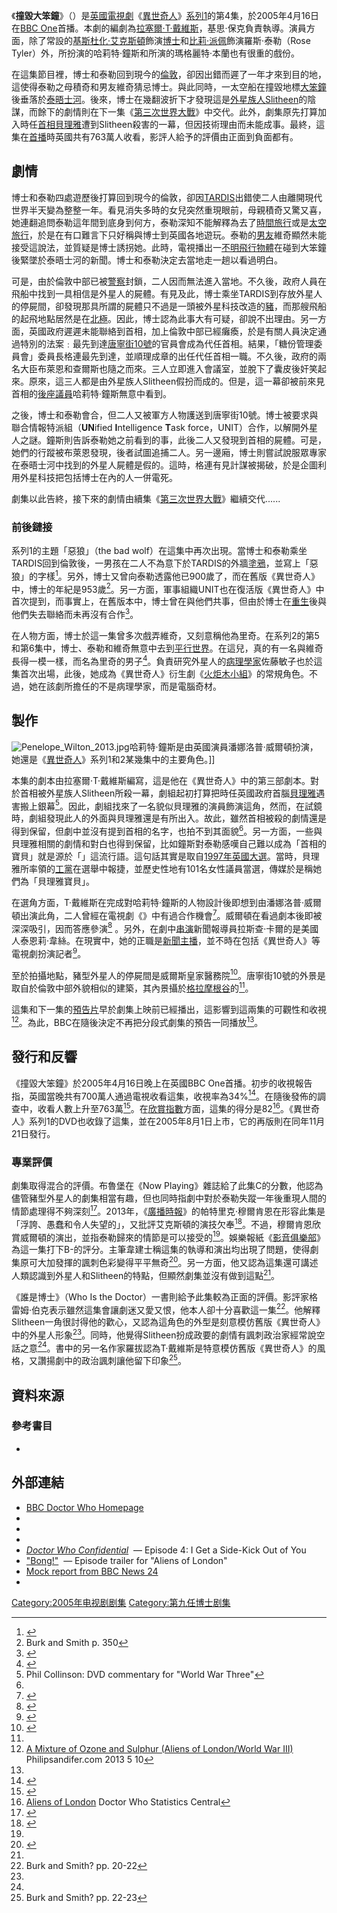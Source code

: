 {{noteTA
|G1=Show
|G2=TV
|T=zh:倫敦的外星人;zh-cn: 伦敦的外星人; zh-hk:撞毀大笨鐘; zh-tw:倫敦的外星人;
|1=zh:借屍還魂;zh-hk:借屍還魂;zh-tw:死不安寧;zh-cn:借尸还魂;
|2=zh:倫敦的外星人;zh-cn: 伦敦的外星人; zh-hk:撞毀大笨鐘; zh-tw:倫敦的外星人;
|3=zh-cn:托尼·布莱尔;zh-hk:貝理雅;zh-tw:東尼·布萊爾
|4=zh-cn:重生;zh-hk:重生;zh-tw:重生;
}}
{{Infobox Doctor Who episode|
|number = 160a
|serial_name= 撞毀大笨鐘<br/>Aliens of London
|image=
|caption=
|show=DW
|type=劇集
|doctor = [[基斯杜化·艾克斯頓|基斯杜化·艾克斯頓]]（[[第九任博士|第九任博士]]）
|companion=[[比莉·派佩|比莉·派佩]]（羅斯·泰勒）
|guests=
*潘娜洛普·威爾頓 – 哈莉特·鐘斯
*安納·畢蘭特 – 瑪格麗特·本蘭
|writer=[[拉塞爾·T·戴維斯|拉塞爾·T·戴維斯]]
|director= 基思·保克
|script_editor= 伊雲·羅蘭茲
|producer= 伊雲·羅蘭茲
|executive_producer= [[拉塞爾·T·戴維斯|拉塞爾·T·戴維斯]]<br />祖利亞·加德納<br />馬利·楊格
|composer= 馬瑞·高德
|production_code=1.4
|length=45分鐘，兩部份中的首集
|date=2005年4月16日
|preceding="[[借屍還魂_(異世奇人)|借屍還魂]]"
|following="[[第三次世界大戰_(異世奇人)|第三次世界大戰]]"
|series=[[異世奇人_(系列1)|系列1]]
|}}
《'''撞毀大笨鐘'''》（{{lang|en|Aliens of London}}）是[[英國|英國]][[電視劇|電視劇]]《[[異世奇人|異世奇人]]》[[異世奇人_(系列1)|系列1]]的第4集，於2005年4月16日在[[BBC_One|BBC One]]首播。本劇的編劇為[[拉塞爾·T·戴維斯|拉塞爾·T·戴維斯]]，基思·保克負責執導。演員方面，除了常設的[[基斯杜化·艾克斯頓|基斯杜化·艾克斯頓]]飾演[[博士_(異世奇人)|博士]]和[[比莉·派佩|比莉·派佩]]飾演羅斯·泰勒（Rose Tyler）外，{{link-en|潘娜洛普·威爾頓|Penelope Wilton}}所扮演的哈莉特·鐘斯和{{link-en|安納·畢蘭特|Annette Badland}}所演的瑪格麗特·本蘭也有很重的戲份。

在這集節目裡，博士和泰勒回到現今的[[倫敦|倫敦]]，卻因出錯而遲了一年才來到目的地，這使得泰勒之母積奇和男友維奇猜忌博士。與此同時，一太空船在撞毀地標[[大笨鐘|大笨鐘]]後垂落於[[泰晤士河|泰晤士河]]。後來，博士在幾翻波折下才發現這是[[外星人|外星族人]]Slitheen的陰謀，而餘下的劇情則在下一集《[[第三次世界大戰_(異世奇人)|第三次世界大戰]]》中交代。此外，劇集原先打算加入時任[[英國首相|首相]][[貝理雅|貝理雅]]遭到Slitheen殺害的一幕，但因技術理由而未能成事。最終，這集在[[首演|首播]]時英國共有763萬人收看，影評人給予的評價由正面到負面都有。

==劇情==
博士和泰勒四處遊歷後打算回到現今的倫敦，卻因[[TARDIS|TARDIS]]出錯使二人由離開現代世界半天變為整整一年。看見消失多時的女兒突然重現眼前，母親積奇又驚又喜，她連翻追問泰勒這年間到底身到何方，泰勒深知不能解釋為去了[[時間旅行|時間旅行]]或是[[太空旅行|太空旅行]]，於是在有口難言下只好稱與博士到英國各地遊玩。泰勒的[[男友|男友]]維奇顯然未能接受這說法，並質疑是博士誘拐她。此時，電視播出一[[不明飛行物體|不明飛行物體]]在碰到大笨鐘後緊墜於泰晤士河的新聞。博士和泰勒決定去當地走一趟以看過明白。

可是，由於倫敦中部已被[[倫敦市警察|警察]]封鎖，二人因而無法進入當地。不久後，政府人員在飛船中找到一具相信是外星人的屍體。有見及此，博士乘坐TARDIS到存放外星人的停屍間，卻發現那具所謂的屍體只不過是一頭被外星科技改造的[[豬|豬]]，而那艘飛船的起飛地點居然是在[[北極|北極]]。因此，博士認為此事大有可疑，卻說不出理由。另一方面，英國政府遲遲未能聯絡到首相，加上倫敦中部已經癱瘓，於是有關人員決定通過特別的法案﹕最先到達[[唐寧街10號|唐寧街10號]]的官員會成為代任首相。結果，「糖份管理委員會」委員長格連最先到達，並順理成章的出任代任首相一職。不久後，政府的兩名大臣布萊恩和查爾斯也隨之而來。三人立即進入會議室，並脫下了囊皮後奸笑起來。原來，這三人都是由外星族人Slitheen假扮而成的。但是，這一幕卻被前來見首相的[[後座議員|後座議員]]哈莉特·鐘斯無意中看到。

之後，博士和泰勒會合，但二人又被軍方人物護送到唐寧街10號。博士被要求與聯合情報特派組（'''UN'''ified '''I'''ntelligence '''T'''ask force，UNIT）合作，以解開外星人之謎。鐘斯則告訴泰勒她之前看到的事，此後二人又發現到首相的屍體。可是，她們的行蹤被布萊恩發現，後者試圖追捕二人。另一邊廂，博士則嘗試說服眾專家在泰晤士河中找到的外星人屍體是假的。這時，格連有見計謀被揭破，於是企圖利用外星科技把包括博士在內的人一併電死。

劇集以此告終，接下來的劇情由續集《[[第三次世界大戰_(異世奇人)|第三次世界大戰]]》繼續交代......

===前後鏈接===
系列1的主題「惡狼」（the bad wolf）在這集中再次出現。當博士和泰勒乘坐TARDIS回到倫敦後，一男孩在二人不為意下於TARDIS的外牆[[塗鴉|塗鴉]]，並寫上「惡狼」的字樣<ref>{{cite web|url=http://badwolf.org.uk/clues.html |title=Bad Wolf: Clues |publisher=BBC |accessdate=2012-03-27 |deadurl=yes |archiveurl=https://web.archive.org/web/20120205002900/http://badwolf.org.uk/clues.html |archivedate=2012-02-05 }}</ref>。另外，博士又曾向泰勒透露他已900歲了，而在舊版《異世奇人》{{link-en|第24季的首集|Time and the Rani}}中，博士的年紀是953歲<ref>Burk and Smith p. 350</ref>。另一方面，軍事組織UNIT也在復活版《異世奇人》中首次提到，而事實上，在舊版本中，博士曾在與他們共事，但由於博士在[[轉世|重生]]後與他們失去聯絡而未再沒有合作<ref>{{Cite web |url=http://www.doctorwhotv.co.uk/the-unit-years-37654.htm |title=The UNIT Years |access-date=2014-05-03 |archive-date=2018-10-08 |archive-url=https://web.archive.org/web/20181008041400/http://www.doctorwhotv.co.uk/the-unit-years-37654.htm |dead-url=no }}</ref>。

在人物方面，博士於這一集曾多次戲弄維奇，又刻意稱他為里奇。在系列2的第5和第6集中，博士、泰勒和維奇無意中去到[[平行宇宙|平行世界]]。在這兒，真的有一名與維奇長得一模一樣，而名為里奇的男子<ref>{{Cite web |url=http://www.whotopia.co.uk/drwho.htm?http%3A%2F%2Fwww.whotopia.co.uk%2Fdrwho%2Fcompanions%2Fmickey.htm |title=Mickey Smith |access-date=2021-12-19 |archive-date=2016-03-06 |archive-url=https://web.archive.org/web/20160306193145/http://www.whotopia.co.uk/drwho.htm?http%3A%2F%2Fwww.whotopia.co.uk%2Fdrwho%2Fcompanions%2Fmickey.htm |dead-url=no }}</ref>。負責研究外星人的[[病理學|病理學家]]佐藤敏子也於這集首次出場，此後，她成為《異世奇人》衍生劇《[[火炬木小組|火炬木小組]]》的常規角色。不過，她在該劇所擔任的不是病理學家，而是電腦奇材。

==製作==
[[Image:Penelope_Wilton_2013.jpg|thumb]]哈莉特·鐘斯是由英國演員潘娜洛普·威爾頓扮演，她還是《[[異世奇人|異世奇人]]》系列1和2某幾集中的主要角色。]]

本集的劇本由拉塞爾·T·戴維斯編寫，這是他在《異世奇人》中的第三部劇本。對於首相被外星族人Slitheen所殺一幕，劇組起初打算把時任英國政府首腦[[貝理雅|貝理雅]]遇害搬上銀幕<ref name="commentary">Phil Collinson: DVD commentary for "World War Three"</ref>。因此，劇組找來了一名貌似貝理雅的演員飾演這角，然而，在試鏡時，劇組發現此人的外面與貝理雅還是有所出入。故此，雖然首相被殺的劇情還是得到保留，但劇中並沒有提到首相的名字，也拍不到其面貌<ref name="commentary"/>。另一方面，一些與貝理雅相關的劇情和對白也得到保留，比如鐘斯對泰勒感嘆自己難以成為「首相的寶貝」就是源於「{{link-en|貝理雅寶貝|Blair Babe}}」這流行語。這句話其實是取自[[1997年英國大選|1997年英國大選]]。當時，貝理雅所率領的[[工黨_(英國)|工黨]]在選舉中報捷，並歷史性地有101名女性議員當選，傳媒於是稱她們為「貝理雅寶貝」。

在選角方面，T·戴維斯在完成對哈莉特·鐘斯的人物設計後即想到由潘娜洛普·威爾頓出演此角，二人曾經在電視劇《{{link-en|包伯和萊斯|Bob and Rose}}》中有過合作機會<ref>{{cite web|url=http://www.telegraph.co.uk/news/celebritynews/3465247/Penelope-Wilton-an-actress-who-epitomises-all-things-quintessentially-English.html|title=Penelope Wilton: an actress who epitomises all things quintessentially English|work=The Daily Telegraph|last=Craig|first=Olga|date=2008-11-15|accessdate=3-1-2013|archive-date=2020-10-31|archive-url=https://web.archive.org/web/20201031010821/https://www.telegraph.co.uk/news/celebritynews/3465247/Penelope-Wilton-an-actress-who-epitomises-all-things-quintessentially-English.html|dead-url=no}}</ref>。威爾頓在看過劇本後即被深深吸引，因而答應參演<ref>{{cite press release|url=http://www.bbc.co.uk/pressoffice/pressreleases/stories/2005/04_april/06/who.shtml|title=Introduction — interview with Penelope Wilton|publisher=BBC|date=6-4-2005|accessdate=3-1-2013|archive-date=2021-01-26|archive-url=https://web.archive.org/web/20210126045716/http://www.bbc.co.uk/pressoffice/pressreleases/stories/2005/04_april/06/who.shtml|dead-url=no}}</ref> 。另外，在劇中[[客串|串演]]新聞報導員拉斯查·卡爾的是美國人泰恩莉·韋絲。在現實中，她的正職是[[新聞主播|新聞主播]]，並不時在包括《異世奇人》等電視劇扮演記者<ref>{{cite episode|title=Doctor Who in the U.S.|network=[[BBC|BBC]]|station=BBC America|airdate=2012-09-29|credits=Lachele Carl, John Barrowman, David Tennant}}</ref>。

至於拍攝地點，豬型外星人的停屍間是威爾斯皇家醫務院<ref name="locations slideshow">{{cite web|url=http://www.bbc.co.uk/wales/southeast/tours/events/pages/doctorwho_s1e4.shtml?1|title=Doctor Who: Aliens of London|publisher=BBC|accessdate=2013-02-18|archive-date=2005-04-28|archive-url=https://web.archive.org/web/20050428094001/http://www.bbc.co.uk/wales/southeast/tours/events/pages/doctorwho_s1e4.shtml?1|dead-url=no}}</ref>。唐寧街10號的外景是取自於倫敦中部外貌相似的建築，其內景攝於[[格拉摩根谷|格拉摩根谷]]的{{link-en|罕索爾城堡|Hensol Castle}}<ref name="locations slideshow"/>。

這集和下一集的[[預告片|預告片]]早於劇集上映前已經播出，這影響到這兩集的可觀性和收視<ref name="philipsandifer">[http://www.philipsandifer.com/2013/05/a-mixture-of-ozone-and-sulphur-aliens.html A Mixture of Ozone and Sulphur (Aliens of London/World War III) ] {{Wayback|url=http://www.philipsandifer.com/2013/05/a-mixture-of-ozone-and-sulphur-aliens.html |date=20150827194201 }} Philipsandifer.com 2013 5 10</ref>。為此，BBC在隨後決定不再把分段式劇集的預告一同播放<ref name="philipsandifer"/>。

==發行和反響==
《撞毀大笨鐘》於2005年4月16日晚上在英國BBC One首播。初步的收視報告指，英國當晚共有700萬人通過電視收看這集，收視率為34%<ref>{{cite web|first=Dominic|last=Timms|url=http://www.guardian.co.uk/media/2005/apr/18/overnights|title=Ant and Dec triumph over Doctor Who|work=The Guardian|date=2005-04-18|accessdate=2012-03-29|archive-date=2008-09-07|archive-url=https://web.archive.org/web/20080907080722/http://www.guardian.co.uk/media/2005/apr/18/overnights|dead-url=no}}</ref>。在隨後發佈的調查中，收看人數上升至763萬<ref>{{Cite book |last=Russell |first=Gary |title=Doctor Who: The Inside Story |url=https://archive.org/details/doctorwhoinsides0000russ |publisher=[[BBC_Books|BBC Books]] |location=London |year=2006 |page=[https://archive.org/details/doctorwhoinsides0000russ/page/139 139] |isbn=978-0-563-48649-7 |authorlink=Gary Russell}}</ref>。在[[欣賞指數|欣賞指數]]方面，這集的得分是82<ref>[http://doctorwho.slug-web.co.uk/episode.asp?q=4 Aliens of London] {{Wayback|url=http://doctorwho.slug-web.co.uk/episode.asp?q=4 |date=20140503115549 }} Doctor Who Statistics Central</ref>。《異世奇人》系列1的DVD也收錄了這集，並在2005年8月1日上市，它的再版則在同年11月21日發行。

===專業評價===
劇集取得混合的評價。布魯堡在《Now Playing》雜誌給了此集C的分數，他認為儘管豬型外星人的劇集相當有趣，但也同時指劇中對於泰勒失蹤一年後重現人間的情節處理得不夠深刻<ref>{{cite web|first=Arnold T |last=Blumburg |url=http://www.nowplayingmag.com/content/view/1304/47/ |title=Doctor Who - "Aliens of London" |work=[[Now_Playing_(magazine)|Now Playing]] |archiveurl=https://web.archive.org/web/20050421142015/http://www.nowplayingmag.com/content/view/1304/47/ |archivedate=2005-04-21 |date=2005-04-20 |accessdate=1-12-2013 |deadurl=yes }}</ref>。2013年，《[[廣播時報|廣播時報]]》的帕特里克·穆爾肯恩在形容此集是「浮誇、愚蠢和令人失望的」，又批評艾克斯頓的演技欠奉<ref name="Radio Times">{{cite web|url=http://www.radiotimes.com/blog/2013-03-07/aliens-of-londonworld-war-three|title=The Aliens of London/World War Three ***|last=Mulkern|first=Patrick|work=Radio Times|date=7-3-2013|accessdate=2013-11-27|archive-date=2013-12-03|archive-url=https://web.archive.org/web/20131203020257/http://www.radiotimes.com/blog/2013-03-07/aliens-of-londonworld-war-three|dead-url=no}}</ref>。不過，穆爾肯恩欣賞威爾頓的演出，並指泰勒歸來的情節是可以接受的<ref name="Radio Times"/>。娛樂報紙《[[影音俱樂部|影音俱樂部]]》為這一集打下B-的評分。主筆韋建士稱這集的執導和演出均出現了問題，使得劇集原可大加發揮的諷刺色彩變得平平無奇<ref name="AV Club">{{cite web|first=Alasdair|last=Wilkins|url=http://www.avclub.com/review/aliens-of-londonworld-war-three-106096|title=Doctor Who: "Aliens of London"/"World War Three"|work=The A.V. Club|date=1-12-2013|accessdate=1-12-2013|archive-date=2013-12-03|archive-url=https://web.archive.org/web/20131203110754/http://www.avclub.com/review/aliens-of-londonworld-war-three-106096|dead-url=no}}</ref>。另一方面，他又認為這集還可講述人類認識到外星人和Slitheen的特點，但顯然劇集並沒有做到這點<ref name="AV Club"/>。

《誰是博士》（Who Is the Doctor）一書則給予此集較為正面的評價。影評家格雷姆·伯克表示雖然這集會讓劇迷又愛又恨，他本人卻十分喜歡這一集<ref name="burk">Burk and Smith? pp. 20-22</ref>。他解釋Slitheen一角很討得他的歡心，又認為這角色的外型是刻意模仿舊版《異世奇人》中的外星人形象<ref name="burk"/>。同時，他覺得Slitheen扮成政要的劇情有諷刺政治家經常說空話之意<ref name="burk"/>。書中的另一名作家羅拔認為T·戴維斯是特意模仿舊版《異世奇人》的風格，又讚揚劇中的政治諷刺讓他留下印象<ref>Burk and Smith? pp. 22-23</ref>。

==資料來源==
{{reflist}}

===參考書目===
*{{Cite book|last=Burk|first=Graeme|last2=Smith?|first2=Robert|title=Who Is the Doctor: The Unofficial Guide to Doctor Who-The New Series|url=https://archive.org/details/whoisdoctorunoff0000burk|chapter=Series 1|edition=1st|date=6 March 2012|publisher=[[ECW_Press|ECW Press]]|pages=[https://archive.org/details/whoisdoctorunoff0000burk/page/3 3]–62|isbn=1-55022-984-2|ref=harv}}

==外部連結==
{{Portal bar|神秘博士|电视剧|英国}}
{{TardisIndexFile}}
*[http://www.bbc.co.uk/doctorwho/episodes/2005/flash/homepages/index4.shtml BBC Doctor Who Homepage] {{Wayback|url=http://www.bbc.co.uk/doctorwho/episodes/2005/flash/homepages/index4.shtml |date=20090201205941 }}
*{{Brief| id=2005de | title=Aliens of London" / "World War Three|quotes=y}}
*{{Doctor Who RG| id=who_tv04 | title=Aliens of London" / "World War Three|quotes=y}}
*{{OG|2005-04|Aliens of London|quotes=y}}
*''[http://www.bbc.co.uk/mediaselector/check/doctorwho/ram/confidential4?size=16x9&bgc=CC0000&nbram=1&bbram=1&nbwm=1&bbwm=1 Doctor Who Confidential] {{Wayback|url=http://www.bbc.co.uk/mediaselector/check/doctorwho/ram/confidential4?size=16x9&bgc=CC0000&nbram=1&bbram=1&nbwm=1&bbwm=1 |date=20090225180900 }}'' — Episode 4: I Get a Side-Kick Out of You
*[http://www.bbc.co.uk/mediaselector/check/doctorwho/ram/ep4trail?size=16x9&bgc=CC0000&nbram=1&bbram=1 "Bong!"] {{Wayback|url=http://www.bbc.co.uk/mediaselector/check/doctorwho/ram/ep4trail?size=16x9&bgc=CC0000&nbram=1&bbram=1 |date=20081216041753 }} — Episode trailer for "Aliens of London"
*[http://www.bbc.co.uk/mediaselector/check/doctorwho/ram/news24?size=16x9&bgc=CC0000&nbram=1&bbram=1 Mock report from BBC News 24] {{Wayback|url=http://www.bbc.co.uk/mediaselector/check/doctorwho/ram/news24?size=16x9&bgc=CC0000&nbram=1&bbram=1 |date=20060307092434 }}
*{{IMDB episode|0562985}}

{{Doctor Who episodes|N1}}

[[Category:2005年电视剧剧集|Category:2005年电视剧剧集]]
[[Category:第九任博士剧集|Category:第九任博士剧集]]